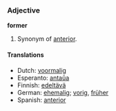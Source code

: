 ===Adjective===
'''former'''

#Synonym of [[anterior]].

====Translations====
*Dutch: [[voormalig]]
*Esperanto: [[antaŭa]]
*Finnish: [[edeltävä]]
*German: [[ehemalig]]; [[vorig]], [[früher]]
*Spanish: [[anterior]]